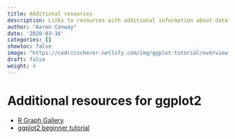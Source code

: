 ```yaml
---
title: Additional resources
description: Links to resources with additional information about data visualization
author: "Aaron Conway"
date: '2020-03-16'
categories: []
showtoc: false
image: "https://cedricscherer.netlify.com/img/ggplot-tutorial/overview.png"
draft: false
weight: 4
---
```


# Additional resources for ggplot2

- [R Graph Gallery](https://www.r-graph-gallery.com/)
- [ggplot2 beginner tutorial](https://ggplot2tutor.com/beginner_tutorial/beginner_tutorial/)

